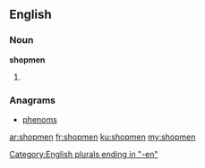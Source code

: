 ==English==

===Noun===
'''shopmen'''
# {{plural of|shopman}}

===Anagrams===
* [[phenoms#English|phenoms]]

[[Category:English plurals ending in "-en"]]

[[ar:shopmen]]
[[fr:shopmen]]
[[ku:shopmen]]
[[my:shopmen]]